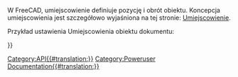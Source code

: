 <languages/>
{{VeryImportantMessage|''(Październik 2019)'' Nie edytuj tych stron. Informacje są niekompletne i nieaktualne. Najnowsze API można znaleźć w [https://www.freecad.org/api automatycznie generowana dokumentacja API], lub wygenerować dokumentację samodzielnie, śledząc dokument [[Source documentation/pl|Dokumentacja źródłowa]].}}

W FreeCAD, umiejscowienie definiuje pozycję i obrót obiektu. Koncepcja umiejscowienia jest szczegółowo wyjaśniona na tej stronie: [[Placement/pl|Umiejscowienie]].

Przykład ustawienia Umiejscowienia obiektu dokumentu: 
{{Code|code=
myObj = FreeCAD.ActiveDocument.ActiveObject
pl = FreeCAD.Placement()
pl.move(FreeCAD.Vector(2,0,0))
myObj.Placement = pl
}}

{{APIClass|Placement| ) lub (Placement) lub (Matrix) lub (Base, Rotation) lub (Base,Rotation,Center) lub (Base,Axis,Angle|Konstruuje umiejscowienie, puste lub z podanymi argumentami, lub jako kopię podanego umiejscowienia.}}
{{APIProperty|Base|wektor reprezentujący położenie umiejscowienia.}}
{{APIProperty|Rotation|czworościan reprezentujący obrót umiejscowienia.}}
{{APIFunction|inverse| |oblicza odwrotność umiejscowienia|umiejscowienie}}
{{APIFunction|move|Vector|przesuwa umiejscowienie wzdłuż podanego wektora|}}
{{APIFunction|multVec|Vector|stosuje umiejscowienie do podanego wektora|wektor wynikowy}}
{{APIFunction|multiply|Placement|zwielokrotnia to umiejscowienie|wynikające umiejscowienie}}
{{APIFunction|toMatrix| | |macierz reprezentująca transformację umiejscowienia}}

{{Userdocnavi{{#translation:}}}}
[[Category:API{{#translation:}}]]
[[Category:Poweruser Documentation{{#translation:}}]]
{{clear}}